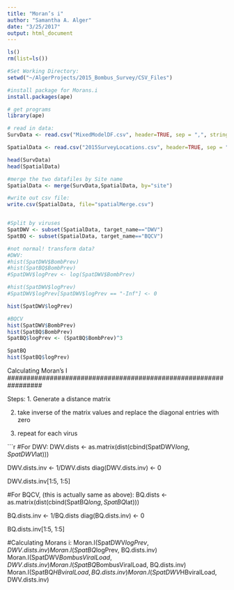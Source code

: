 ```yaml
---
title: "Moran’s i"
author: "Samantha A. Alger"
date: "3/25/2017"
output: html_document
---
```

```r
ls()
rm(list=ls())

#Set Working Directory: 
setwd("~/AlgerProjects/2015_Bombus_Survey/CSV_Files")

#install package for Morans.i
install.packages(ape)

# get programs
library(ape)

# read in data:
SurvData <- read.csv("MixedModelDF.csv", header=TRUE, sep = ",", stringsAsFactors=FALSE)

SpatialData <- read.csv("2015SurveyLocations.csv", header=TRUE, sep = ",", stringsAsFactors=FALSE)

head(SurvData)
head(SpatialData)

#merge the two datafiles by Site name
SpatialData <- merge(SurvData,SpatialData, by="site")

#write out csv file:
write.csv(SpatialData, file="spatialMerge.csv")


#Split by viruses
SpatDWV <- subset(SpatialData, target_name=="DWV")
SpatBQ <- subset(SpatialData, target_name=="BQCV")

#not normal! transform data?
#DWV:
#hist(SpatDWV$BombPrev)
#hist(SpatBQ$BombPrev)
#SpatDWV$logPrev <- log(SpatDWV$BombPrev)

#hist(SpatDWV$logPrev)
#SpatDWV$logPrev[SpatDWV$logPrev == "-Inf"] <- 0

hist(SpatDWV$logPrev)

#BQCV
hist(SpatDWV$BombPrev)
hist(SpatBQ$BombPrev)
SpatBQ$logPrev <- (SpatBQ$BombPrev)^3

SpatBQ
hist(SpatBQ$logPrev)


```

#################################################################
Calculating Moran's I
#################################################################

Steps:
1. Generate a distance matrix

2. take inverse of the matrix values 
and replace the diagonal entries with zero

3. repeat for each virus

```r
#For DWV:
DWV.dists <- as.matrix(dist(cbind(SpatDWV$long, SpatDWV$lat)))

DWV.dists.inv <- 1/DWV.dists
diag(DWV.dists.inv) <- 0
 
DWV.dists.inv[1:5, 1:5]

#For BQCV, (this is actually same as above):
BQ.dists <- as.matrix(dist(cbind(SpatBQ$long, SpatBQ$lat)))

BQ.dists.inv <- 1/BQ.dists
diag(BQ.dists.inv) <- 0
 
BQ.dists.inv[1:5, 1:5]

#Calculating Morans i:
Moran.I(SpatDWV$logPrev, DWV.dists.inv)
Moran.I(SpatBQ$logPrev, BQ.dists.inv)
Moran.I(SpatDWV$BombusViralLoad, DWV.dists.inv)
Moran.I(SpatBQ$BombusViralLoad, BQ.dists.inv)
Moran.I(SpatBQ$HBviralLoad, BQ.dists.inv)
Moran.I(SpatDWV$HBviralLoad, DWV.dists.inv)
